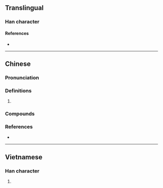 {{character info/new}}
==Translingual==

===Han character===
{{Han char|rn=64|rad=手|as=10|sn=13|four=|canj=QHUK|ids=⿰扌臭}}

====References====
* {{Han ref|kx=0447.090|dkj=12488|dj=0798.010|hdz=31932.100|uh=641D|ud=25629}}

----

==Chinese==
{{zh-forms}}

===Pronunciation===
{{zh-pron
|m=qiǔ
|c=hau2
|mn=khiú/giú
|cat=
}}

===Definitions===
{{zh-hanzi}}

# {{rfdef|zh}}

===Compounds===
{{zh-der|搝揭}}

===References===
* {{R:yue:Jyutping Database}}

----

==Vietnamese==

===Han character===
{{vi-readings|rs=手10|hanviet=xỏ}}

# {{defn|lang=vi|sort=手10}}